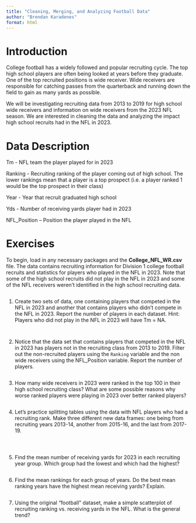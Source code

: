 ```yaml
---
title: "Cleaning, Merging, and Analyzing Football Data"
author: "Brendan Karadenes"
format: html
---
```


# Introduction

College football has a widely followed and popular recruiting cycle. The top high school players are often being looked at years before they graduate. One of the top recruited positions is wide receiver. Wide receivers are responsible for catching passes from the quarterback and running down the field to gain as many yards as possible. 

We will be investigating recruiting data from 2013 to 2019 for high school wide receivers and information on wide receivers from the 2023 NFL season. We are interested in cleaning the data and analyzing the impact high school recruits had in the NFL in 2023.

# Data Description

Tm - NFL team the player played for in 2023

Ranking - Recruiting ranking of the player coming out of high school. The lower rankings mean that a player is a top prospect (i.e. a player ranked 1 would be the top prospect in their class)

Year - Year that recruit graduated high school

Yds - Number of receiving yards player had in 2023

NFL_Position – Position the player played in the NFL

# Exercises

To begin, load in any necessary packages and the **College_NFL_WR.csv** file. The data contains recruiting information for Division 1 college football recruits and statistics for players who played in the NFL in 2023. Note that some of the high school recruits did not play in the NFL in 2023 and some of the NFL receivers weren't identified in the high school recruiting data.

```r


```

1. Create two sets of data, one containing players that competed in the NFL in 2023 and another that contains players who didn't compete in the NFL in 2023. Report the number of players in each dataset. Hint: Players who did not play in the NFL in 2023 will have Tm = NA.  

```r

```



```r

```



2. Notice that the data set that contains players that competed in the NFL in 2023 has players not in the recruiting class from 2013 to 2019. Filter out the non-recruited players using the `Ranking` variable and the non wide receivers using the NFL_Position variable. Report the number of players.

```r

```



3. How many wide receivers in 2023 were ranked in the top 100 in their high school recruiting class? What are some possible reasons why worse ranked players were playing in 2023 over better ranked players?

```r

```



4. Let's practice splitting tables using the data with NFL players who had a recruiting rank. Make three different new data frames: one being from recruiting years 2013-14, another from 2015-16, and the last from 2017-19.

```r

```

```r

```

```r

```

5. Find the mean number of receiving yards for 2023 in each recruiting year group. Which group had the lowest and which had the highest?

```r

```



6. Find the mean rankings for each group of years. Do the best mean ranking years have the highest mean receiving yards? Explain.

```r

```




7. Using the original "football" dataset, make a simple scatterplot of recruiting ranking vs. receiving yards in the NFL. What is the general trend?

```r

```


